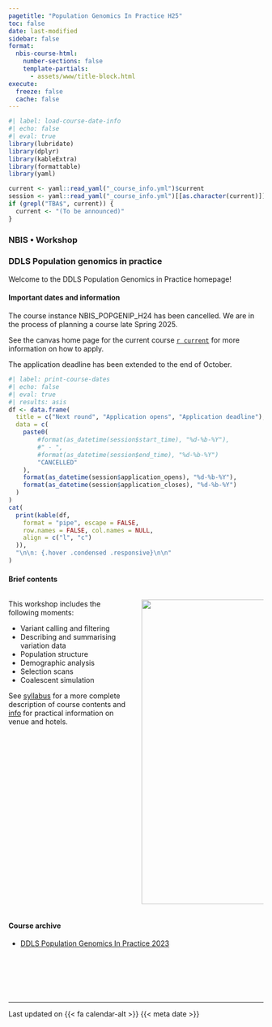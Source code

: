 ```yaml
---
pagetitle: "Population Genomics In Practice H25"
toc: false
date: last-modified
sidebar: false
format:
  nbis-course-html:
    number-sections: false
    template-partials:
      - assets/www/title-block.html
execute:
  freeze: false
  cache: false
---
```




```r
#| label: load-course-date-info
#| echo: false
#| eval: true
library(lubridate)
library(dplyr)
library(kableExtra)
library(formattable)
library(yaml)

current <- yaml::read_yaml("_course_info.yml")$current
session <- yaml::read_yaml("_course_info.yml")[[as.character(current)]]
if (grepl("TBA$", current)) {
  current <- "(To be announced)"
}
```

### NBIS • Workshop

### DDLS Population genomics in practice

Welcome to the DDLS Population Genomics in Practice homepage!

#### Important dates and information

::: {.callout-important}

The course instance NBIS_POPGENIP_H24 has been cancelled. We are in the process of planning a course late Spring 2025.

:::

See the canvas home page for the current course
[`r current`](`r session$canvas_home_page`) for more
information on how to apply.

::: {.callout-important}

The application deadline has been extended to the end of October.

:::

```r
#| label: print-course-dates
#| echo: false
#| eval: true
#| results: asis
df <- data.frame(
  title = c("Next round", "Application opens", "Application deadline"),
  data = c(
    paste0(
        #format(as_datetime(session$start_time), "%d-%b-%Y"),
        #" - ",
        #format(as_datetime(session$end_time), "%d-%b-%Y")
        "CANCELLED"
    ),
    format(as_datetime(session$application_opens), "%d-%b-%Y"),
    format(as_datetime(session$application_closes), "%d-%b-%Y")
  )
)
cat(
  print(kable(df,
    format = "pipe", escape = FALSE,
    row.names = FALSE, col.names = NULL,
    align = c("l", "c")
  )),
  "\n\n: {.hover .condensed .responsive}\n\n"
)
```

#### Brief contents

:::: {.columns}

::: {.column width="50%"}

This workshop includes the following moments:

- Variant calling and filtering
- Describing and summarising variation data
- Population structure
- Demographic analysis
- Selection scans
- Coalescent simulation

See [syllabus](syllabus.qmd) for a more complete description of course
contents and [info](info.qmd) for practical information on venue and
hotels.

:::

::: {.column width="50%"}

![](img/ooa-demesdraw-fig-1.svg){height="600px"}

:::

::::

#### Course archive

- [DDLS Population Genomics In Practice 2023](https://nbisweden.github.io/workshop-pgip/)

<br>

![](assets/logos/nbis-scilifelab.svg){height="1.2em"}

<br>

---

::: {.landing-update}

::: {.smallest}

Last updated on {{< fa calendar-alt >}} {{< meta date >}}

:::

:::
